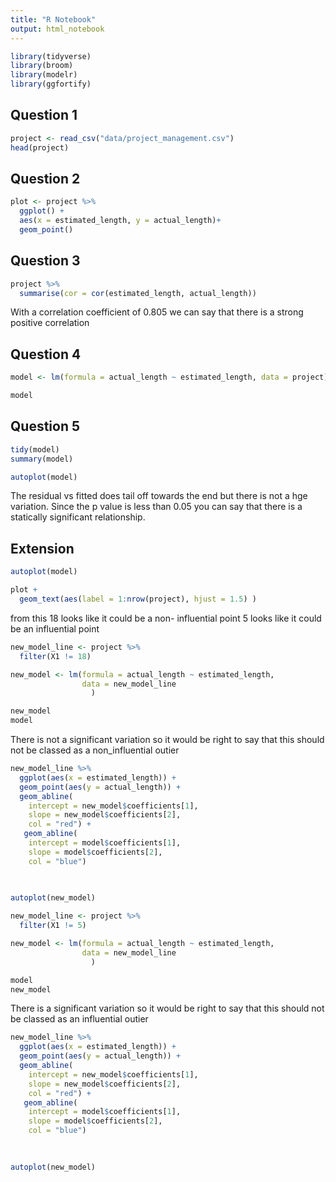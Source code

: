 ```yaml
---
title: "R Notebook"
output: html_notebook
---
```


```r
library(tidyverse)
library(broom)
library(modelr)
library(ggfortify)
```

## Question 1

```r
project <- read_csv("data/project_management.csv")
head(project)
```

## Question 2

```r
plot <- project %>% 
  ggplot() + 
  aes(x = estimated_length, y = actual_length)+
  geom_point()
```
## Question 3
```r
project %>% 
  summarise(cor = cor(estimated_length, actual_length))
```

With a correlation coefficient of 0.805 we can say that there is a strong positive correlation 


## Question 4
```r
model <- lm(formula = actual_length ~ estimated_length, data = project)

model
```

## Question 5
```r
tidy(model)
summary(model)
```

```r
autoplot(model)
```

The residual vs fitted does tail off towards the end but there is not a hge variation. Since the p value is less than 0.05 you can say that there is a statically significant relationship.

## Extension

```r

autoplot(model)
```

```r
plot +
  geom_text(aes(label = 1:nrow(project), hjust = 1.5) )
```
from this 18 looks like it could be a non- influential point
5 looks like it could be an influential point

```r
new_model_line <- project %>% 
  filter(X1 != 18) 

new_model <- lm(formula = actual_length ~ estimated_length,
                data = new_model_line
                  )
```

```r
new_model
model
```

There is not a significant variation so it would be right to say that this should not be classed as a non_influential outier

```r
new_model_line %>% 
  ggplot(aes(x = estimated_length)) +
  geom_point(aes(y = actual_length)) +
  geom_abline(
    intercept = new_model$coefficients[1],
    slope = new_model$coefficients[2],
    col = "red") +
   geom_abline(
    intercept = model$coefficients[1],
    slope = model$coefficients[2],
    col = "blue")
  
  
```


```r
autoplot(new_model)
```
```r
new_model_line <- project %>% 
  filter(X1 != 5) 

new_model <- lm(formula = actual_length ~ estimated_length,
                data = new_model_line
                  )
```

```r

model
new_model

```

There is a significant variation so it would be right to say that this should not be classed as an influential  outier

```r
new_model_line %>% 
  ggplot(aes(x = estimated_length)) +
  geom_point(aes(y = actual_length)) +
  geom_abline(
    intercept = new_model$coefficients[1],
    slope = new_model$coefficients[2],
    col = "red") +
   geom_abline(
    intercept = model$coefficients[1],
    slope = model$coefficients[2],
    col = "blue")
  
  
```


```r
autoplot(new_model)
```
